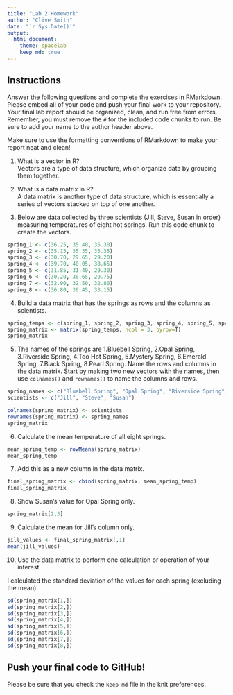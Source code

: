 ```yaml
---
title: "Lab 2 Homework"
author: "Clive Smith"
date: "`r Sys.Date()`"
output:
  html_document: 
    theme: spacelab
    keep_md: true
---
```


## Instructions
Answer the following questions and complete the exercises in RMarkdown. Please embed all of your code and push your final work to your repository. Your final lab report should be organized, clean, and run free from errors. Remember, you must remove the `#` for the included code chunks to run. Be sure to add your name to the author header above.  

Make sure to use the formatting conventions of RMarkdown to make your report neat and clean!  

1. What is a vector in R?  
Vectors are a type of data structure, which organize data by grouping them together. 

2. What is a data matrix in R?  
A data matrix is another type of data structure, which is essentially a series of vectors stacked on top of one another.

3. Below are data collected by three scientists (Jill, Steve, Susan in order) measuring temperatures of eight hot springs. Run this code chunk to create the vectors.  
```r
spring_1 <- c(36.25, 35.40, 35.30)
spring_2 <- c(35.15, 35.35, 33.35)
spring_3 <- c(30.70, 29.65, 29.20)
spring_4 <- c(39.70, 40.05, 38.65)
spring_5 <- c(31.85, 31.40, 29.30)
spring_6 <- c(30.20, 30.65, 29.75)
spring_7 <- c(32.90, 32.50, 32.80)
spring_8 <- c(36.80, 36.45, 33.15)
```

4. Build a data matrix that has the springs as rows and the columns as scientists.  

```r
spring_temps <- c(spring_1, spring_2, spring_3, spring_4, spring_5, spring_6, spring_7, spring_8)
spring_matrix <- matrix(spring_temps, ncol = 3, byrow=T)
spring_matrix
```


5. The names of the springs are 1.Bluebell Spring, 2.Opal Spring, 3.Riverside Spring, 4.Too Hot Spring, 5.Mystery Spring, 6.Emerald Spring, 7.Black Spring, 8.Pearl Spring. Name the rows and columns in the data matrix. Start by making two new vectors with the names, then use `colnames()` and `rownames()` to name the columns and rows.

```r
spring_names <- c("Bluebell Spring", "Opal Spring", "Riverside Spring", "Too Hot Spring", "Mystery Spring", "Emerald Spring", "Black Spring", "Pearl Spring")
scientists <- c("Jill", "Steve", "Susan")
```

```r
colnames(spring_matrix) <- scientists
rownames(spring_matrix) <- spring_names
spring_matrix
```


6. Calculate the mean temperature of all eight springs.

```r
mean_spring_temp <- rowMeans(spring_matrix)
mean_spring_temp
```
7. Add this as a new column in the data matrix.  

```r
final_spring_matrix <- cbind(spring_matrix, mean_spring_temp)
final_spring_matrix
```


8. Show Susan's value for Opal Spring only.

```r
spring_matrix[2,3]
```


9. Calculate the mean for Jill's column only.  

```r
jill_values <- final_spring_matrix[,1]
mean(jill_values)
```

10. Use the data matrix to perform one calculation or operation of your interest.

I calculated the standard deviation of the values for each spring (excluding the mean).

```r
sd(spring_matrix[1,])
sd(spring_matrix[2,])
sd(spring_matrix[3,])
sd(spring_matrix[4,])
sd(spring_matrix[5,])
sd(spring_matrix[6,])
sd(spring_matrix[7,])
sd(spring_matrix[8,])
```

## Push your final code to GitHub!
Please be sure that you check the `keep md` file in the knit preferences.  